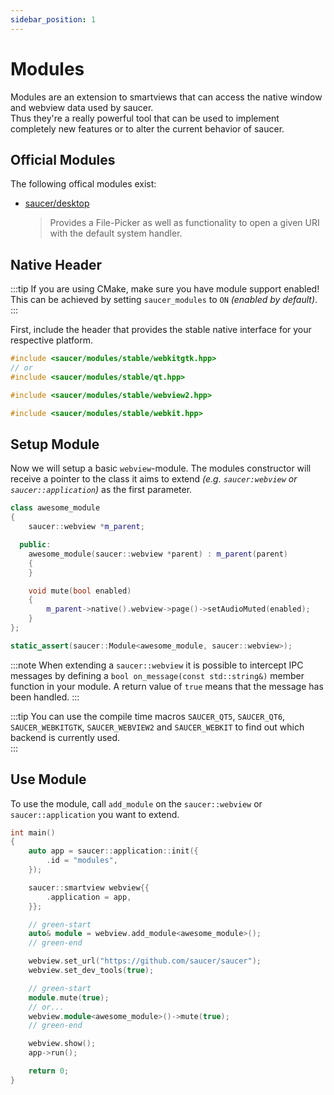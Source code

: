 ```yaml
---
sidebar_position: 1
---
```



# Modules

Modules are an extension to smartviews that can access the native window and webview data used by saucer.  
Thus they're a really powerful tool that can be used to implement completely new features or to alter the current behavior of saucer.

## Official Modules

The following offical modules exist:

* [saucer/desktop](https://github.com/saucer/desktop)
  > Provides a File-Picker as well as functionality to open a given URI with the default system handler.

## Native Header

:::tip
If you are using CMake, make sure you have module support enabled!  
This can be achieved by setting `saucer_modules` to `ON` _(enabled by default)_.  
:::

First, include the header that provides the stable native interface for your respective platform.

<Tabs block>
  <TabItem value="qt" label="Linux">

```cpp
#include <saucer/modules/stable/webkitgtk.hpp>
// or
#include <saucer/modules/stable/qt.hpp>
```

  </TabItem>
  <TabItem value="windows" label="Windows">

```cpp
#include <saucer/modules/stable/webview2.hpp>
```

  </TabItem>
  <TabItem value="macos" label="MacOS">

```cpp
#include <saucer/modules/stable/webkit.hpp>
```

  </TabItem>
</Tabs>

## Setup Module

Now we will setup a basic `webview`-module. The modules constructor will receive a pointer to the class it aims to extend _(e.g. `saucer:webview` or `saucer::application`)_ as the first parameter.

```cpp title="Example: Basic Module"
class awesome_module
{
    saucer::webview *m_parent;

  public:
    awesome_module(saucer::webview *parent) : m_parent(parent)
    {
    }

    void mute(bool enabled)
    {
        m_parent->native().webview->page()->setAudioMuted(enabled);
    }
};

static_assert(saucer::Module<awesome_module, saucer::webview>);
```

:::note
When extending a `saucer::webview` it is possible to intercept IPC messages by defining a `bool on_message(const std::string&)` member function in your module.
A return value of `true` means that the message has been handled. 
:::

:::tip
You can use the compile time macros `SAUCER_QT5`, `SAUCER_QT6`, `SAUCER_WEBKITGTK`, `SAUCER_WEBVIEW2` and `SAUCER_WEBKIT` to find out which backend is currently used.  
:::

## Use Module

To use the module, call `add_module` on the `saucer::webview` or `saucer::application` you want to extend.

```cpp
int main()
{
    auto app = saucer::application::init({
        .id = "modules",
    });

    saucer::smartview webview{{
        .application = app,
    }};

    // green-start
    auto& module = webview.add_module<awesome_module>();
    // green-end

    webview.set_url("https://github.com/saucer/saucer");
    webview.set_dev_tools(true);

    // green-start
    module.mute(true);
    // or...
    webview.module<awesome_module>()->mute(true);
    // green-end

    webview.show();
    app->run();

    return 0;
}
```
